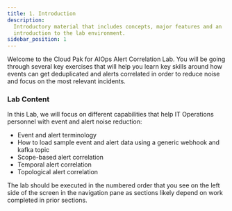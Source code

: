 ```yaml
---
title: 1. Introduction
description:
  Introductory material that includes concepts, major features and an
  introduction to the lab environment.
sidebar_position: 1
---
```



Welcome to the Cloud Pak for AIOps Alert Correlation Lab. You will be going through several 
key exercises that will help you learn key skills around how events can get deduplicated and alerts correlated in
order to reduce noise and focus on the most relevant incidents.



### Lab Content

In this Lab, we will focus on different capabilities that help IT Operations personnel 
with event and alert noise reduction:

* Event and alert terminology
* How to load sample event and alert data using a generic webhook and kafka topic
* Scope-based alert correlation
* Temporal alert correlation
* Topological alert correlation

The lab should be executed in the numbered order that you see on the left side of the screen in the navigation 
pane as sections likely depend on work completed in prior sections.